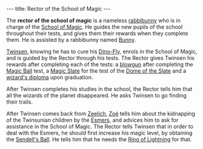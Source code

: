 ---
title: Rector of the School of Magic
---

{{twinsunica import}}{{Infobox Character
 |image=Rector.png
 |race=rabbibunny
 |gender=Male
 |size=average
 |age=Adult
 |magical=yes
 |lba1=
 |lba2=yes
 |alignment=sendell
 |occupation=
 |requires=kashes
 |amount=120
 |fam1=
 |fam2=
 |planet=
 |island=
 |building=
}}

The '''rector of the school of magic''' is a nameless [[rabbibunny]] who is in charge of the [[School of Magic]]. He guides the new pupils of the school throughout their tests, and gives them their rewards when they complete them. He is assisted by a rabbibunny named [[Bunny]].

[[Twinsen]], knowing he has to cure his [[Dino-Fly]], enrols in the School of Magic, and is guided by the Rector through his tests. The Rector gives Twinsen his rewards after completing each of the tests: a [[blowgun]] after completing the [[Magic Ball]] test, a [[Magic Slate]] for the test of the [[Dome of the Slate]] and a [[wizard's diploma]] upon graduation.

After Twinsen completes his studies in the school, the Rector tells him that all the wizards of the planet disappeared. He asks Twinsen to go finding their trails.

After Twinsen comes back from [[Zeelich]], [[Zoé]] tells him about the kidnapping of the Twinsunian children by the [[Esmer]]s, and advices him to ask for assistance in the School of Magic. The Rector tells Twinsen that in order to deal with the Esmers, he should first increase his magic level, by obtaining the [[Sendell's Ball]]. He tells him that he needs the [[Ring of Lightning]] for that.

<!-- remove these category links when they're all automated by categorizers...
[[Category:Desert Island inhabitants]] -->
